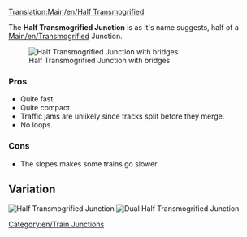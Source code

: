 [[Translation:Main/en/Half Transmogrified]]{{en/-}}{{junctionsmenu}}

The '''Half Transmogrified Junction''' is as it's name suggests, half of a [[Main/en/Transmogrified]] Junction.

[[File:en/ttd.half.transmogrified.variant.png|frame|none|Half Transmogrified Junction with bridges]]

===Pros===
*Quite fast.
*Quite compact.
*Traffic jams are unlikely since tracks split before they merge.
*No loops.

===Cons===
*The slopes makes some trains go slower. 

==Variation==
[[File:en/ttd.half.transmogrified.original.png|frame|none|Half Transmogrified Junction]]
[[File:en/ttd.dual.half.transmogrified.png|frame|none|Dual Half Transmogrified Junction]]
[[Category:en/Train Junctions]]